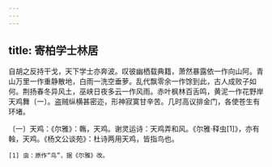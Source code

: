 ```yaml
---
---
---
```

title: 寄柏学士林居
---




自胡之反持干戈，天下学士亦奔波。叹彼幽栖载典籍，萧然暴露依一作向山阿。青山万里一作重静散地，白雨一洗空垂萝。乱代飘零余一作馀到此，古人成败子如何。荆扬春冬异风土，巫峡日夜多云一作风雨。赤叶枫林百舌鸣，黄泥一作花野岸天鸡舞〔一〕。盗贼纵横甚密迩，形神寂寞甘辛苦。几时高议排金门，各使苍生有环堵。

〔一〕天鸡：《尔雅》：鶾，天鸡。谢灵运诗：天鸡弄和风。《尔雅·释虫[1]》，亦有螒，天鸡。《杨文公谈苑》：杜诗两用天鸡，皆指鸟也。

	[1] 虫：原作“鸟”，据《尔雅》改。
